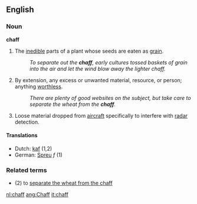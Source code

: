 ==English==

===Noun===
'''chaff'''
# The [[inedible]] parts of a plant whose seeds are eaten as [[grain]].
#:''To separate out the '''chaff''', early cultures tossed baskets of grain into the air and let the wind blow away the lighter chaff.''
# By extension, any excess or unwanted material, resource, or person; anything [[worthless]].
#:''There are plenty of good websites on the subject, but take care to separate the wheat from the '''chaff'''.''
# Loose material dropped from [[aircraft]] specifically to interfere with [[radar]] detection.

====Translations====
{{top}}
<!--languages from A to I-->
*Dutch: [[kaf]] (1,2)
*German: [[Spreu]] ''f'' (1)
{{mid}}
<!--languages from J to Z-->
{{bottom}}

===Related terms===
*(2) to [[separate the wheat from the chaff]]

[[nl:chaff]]
[[ang:Chaff]]
[[it:chaff]]